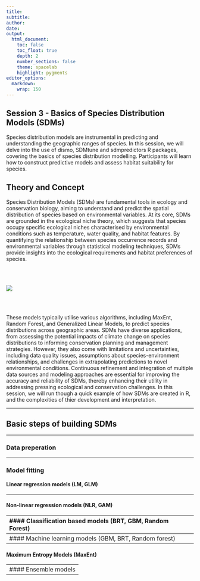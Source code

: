 ```yaml
---
title:
subtitle: 
author:
date:
output:
  html_document:
    toc: false
    toc_float: true 
    depth: 2
    number_sections: false
    theme: spacelab
    highlight: pygments
editor_options: 
  markdown: 
    wrap: 150
---
```


## Session 3 - Basics of Species Distribution Models (SDMs)

Species distribution models are instrumental in predicting and understanding the geographic ranges of species. In this session, we will delve into the
use of dismo, SDMtune and sdmpredictors R packages, covering the basics of species distribution modelling. Participants will learn how to construct
predictive models and assess habitat suitability for species.

## Theory and Concept

Species Distribution Models (SDMs) are fundamental tools in ecology and conservation biology, aiming to understand and predict the spatial
distribution of species based on environmental variables. At its core, SDMs are grounded in the ecological niche theory, which suggests that species
occupy specific ecological niches characterised by environmental conditions such as temperature, water quality, and habitat features. By quantifying
the relationship between species occurrence records and environmental variables through statistical modeling techniques, SDMs provide insights into
the ecological requirements and habitat preferences of species.

<br><br>

![](images/session_3/0_SDM%20schematic_Marcelino%20and%20Verbruggen%202015.png)

<br><br>

These models typically utilise various algorithms, including MaxEnt, Random Forest, and Generalized Linear Models, to predict species distributions
across geographic areas. SDMs have diverse applications, from assessing the potential impacts of climate change on species distributions to informing
conservation planning and management strategies. However, they also come with limitations and uncertainties, including data quality issues,
assumptions about species-environment relationships, and challenges in extrapolating predictions to novel environmental conditions. Continuous
refinement and integration of multiple data sources and modeling approaches are essential for improving the accuracy and reliability of SDMs, thereby
enhancing their utility in addressing pressing ecological and conservation challenges. In this session, we will run though a quick example of how SDMs
are created in R, and the complexities of thier development and interpretation.

------------------------------------------------------------------------------------------------------------------------------------------------------

## Basic steps of building SDMs


------------------------------------------------------------------------------------------------------------------------------------------------------

### Data preperation                                       


------------------------------------------------------------------------------------------------------------------------------------------------------

### Model fitting {.tabset .tabset-fade .tabset-pills}




#### Linear regression models (LM, GLM)                    


------------------------------------------------------------------------------------------------------------------------------------------------------

#### Non-linear regression models (NLR, GAM)               


------------------------------------------------------------------------------------------------------------------------------------------------------
#### Classification based models (BRT, GBM, Random Forest) 


------------------------------------------------------------------------------------------------------------------------------------------------------
#### Machine learning models (GBM, BRT, Random forest)     


------------------------------------------------------------------------------------------------------------------------------------------------------
#### Maximum Entropy Models (MaxEnt)                       


------------------------------------------------------------------------------------------------------------------------------------------------------
#### Ensemble models                                       


------------------------------------------------------------------------------------------------------------------------------------------------------

<br><br>







